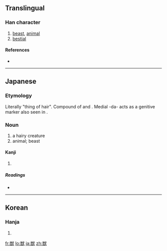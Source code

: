 {{also|獸}}
==Translingual==

===Han character===
{{Han char|rn=94|rad=犬|as=12|sn=15|four=|canj=火口戈大 (FRIK)}}

# [[beast]], [[animal]]
# [[bestial]]

====References====
* {{Han ref|kx=0719.131|dkj=20714|dj=1130.130|hdz=21369.071|uh=7363|ud=29539}}

----

==Japanese==

===Etymology===
Literally "thing of hair". Compound of {{term|毛|ke|hair}} and {{term|物|mono|thing}}. Medial -da- acts as a genitive marker also seen in {{term|果物|kudamono|fruit}}.

===Noun===
{{ja-noun|k|hira=けだもの|rom=kedamono}}

# a hairy creature
# animal; beast

====Kanji====
{{ja-kanji|grade=c|rs=犬12}}

# {{defn|Japanese}}

=====Readings=====
* {{ja-readings|on=[[じゅう]] (jū)|kun=[[けもの]] (kemono), [[けだもの]] (kedamono)}}

----

==Korean==

===Hanja===
{{ko-hanja|hangeul=수|eumhun=|rv=su|mr=su|y=swu}}

# {{defn|Korean}}

[[fr:獣]]
[[lo:獣]]
[[ja:獣]]
[[zh:獣]]